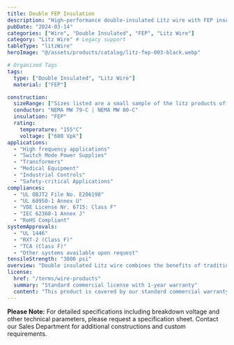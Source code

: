 ```yaml
---
title: Double FEP Insulation
description: "High-performance double-insulated Litz wire with FEP insulation, engineered for high-frequency applications requiring superior insulation properties."
pubDate: "2024-03-14"
categories: ["Wire", "Double Insulated", "FEP", "Litz Wire"]
category: "Litz Wire" # Legacy support
tableType: "litzWire"
heroImage: "@/assets/products/catalog/litz-fep-003-black.webp"

# Organized Tags
tags:
  type: ["Double Insulated", "Litz Wire"]
  material: ["FEP"]

construction:
  sizeRange: ["Sizes listed are a small sample of the litz products offered. Contact the Sales Department."]
  conductor: "NEMA MW 79-C | NEMA MW 80-C"
  insulation: "FEP"
  rating:
    temperature: "155°C"
    voltage: ["600 Vpk"]
applications:
  - "High frequency applications"
  - "Switch Mode Power Supplies"
  - "Transformers"
  - "Medical Equipment"
  - "Industrial Controls"
  - "Safety-critical Applications"
compliances:
  - "UL OBJT2 File No. E206198"
  - "UL 60950-1 Annex U"
  - "VDE License Nr. 6715: Class F"
  - "IEC 62368-1 Annex J"
  - "RoHS Compliant"
systemApprovals:
  - "UL 1446"
  - "RXT-2 (Class F)"
  - "TCA (Class F)"
  - "Other systems available upon request"
tensileStrength: "3000 psi"
overview: "Double insulated Litz wire combines the benefits of traditional Litz wire construction with enhanced FEP insulation properties, making it ideal for high-frequency applications requiring reinforced insulation. FEP insulation provides excellent chemical resistance, high temperature performance, and superior electrical properties."
license:
  href: "/terms/wire-products"
  summary: "Standard commercial license with 1-year warranty"
  content: "This product is covered by our standard commercial warranty for a period of one year from the date of purchase. The warranty covers manufacturing defects and material failures under normal use conditions. Custom modifications or applications outside the specified parameters may void the warranty."
---
```



<DoubleInsulatedLitzTable client:load />

**Please Note:** For detailed specifications including breakdown voltage and other technical parameters, please request a specification sheet. Contact our Sales Department for additional constructions and custom requirements. 